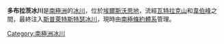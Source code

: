 {{Coord|79|24|S|85|5|W|source:GNIS|display=title}}

'''多布拉茨冰川'''是[[南極洲|南極洲]]的[[冰川|冰川]]，位於[[埃爾斯沃思地|埃爾斯沃思地]]，流經[[瓦特拉克山|瓦特拉克山]]和[[韋伯峰|韋伯峰]]之間，最終注入[[斯普萊特斯特瑟冰川|斯普萊特斯特瑟冰川]]，現時由[[南極條約體系|南極條約體系]]管理。

{{DEFAULTSORT:Dobbratz Glacier}}
[[Category:南極洲冰川|Category:南極洲冰川]]


{{EllsworthLand-geo-stub}}